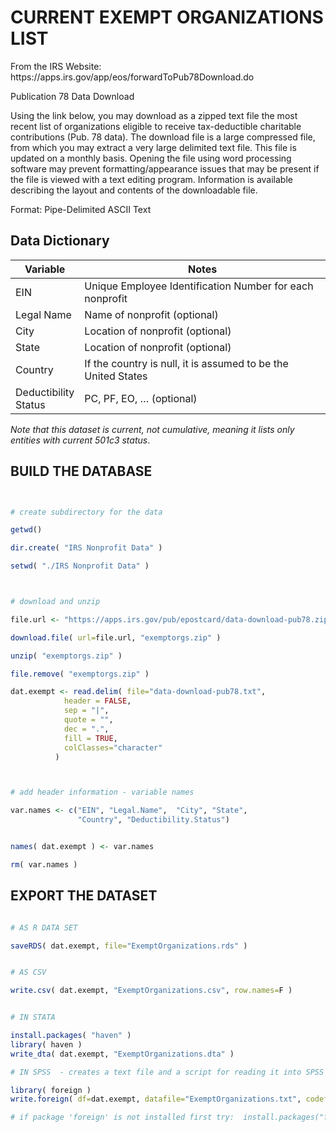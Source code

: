 # CURRENT EXEMPT ORGANIZATIONS LIST

From the IRS Website: https://apps.irs.gov/app/eos/forwardToPub78Download.do

Publication 78 Data Download

Using the link below, you may download as a zipped text file the most recent list of organizations eligible to receive tax-deductible charitable contributions (Pub. 78 data). The download file is a large compressed file, from which you may extract a very large delimited text file. This file is updated on a monthly basis. Opening the file using word processing software may prevent formatting/appearance issues that may be present if the file is viewed with a text editing program. Information is available describing the layout and contents of the downloadable file.

Format: Pipe-Delimited ASCII Text


## Data Dictionary

Variable                | Notes
---------               |------------------------------------------------------------- 
EIN         |  Unique Employee Identification Number for each nonprofit 
Legal Name  |  Name of nonprofit (optional) 
City        |  Location of nonprofit (optional) 
State       |  Location of nonprofit (optional) 
Country      |  If the country is null, it is assumed to be the United States 
Deductibility Status  | PC, PF, EO, ...  (optional) 


*Note that this dataset is current, not cumulative, meaning it lists only entities with current 501c3 status*.



## BUILD THE DATABASE


```R 


# create subdirectory for the data

getwd()

dir.create( "IRS Nonprofit Data" )

setwd( "./IRS Nonprofit Data" )



# download and unzip

file.url <- "https://apps.irs.gov/pub/epostcard/data-download-pub78.zip"

download.file( url=file.url, "exemptorgs.zip" )

unzip( "exemptorgs.zip" )

file.remove( "exemptorgs.zip" )

dat.exempt <- read.delim( file="data-download-pub78.txt", 
            header = FALSE, 
            sep = "|", 
            quote = "",
            dec = ".", 
            fill = TRUE,  
            colClasses="character"
          )



# add header information - variable names

var.names <- c("EIN", "Legal.Name",  "City", "State", 
               "Country", "Deductibility.Status")


names( dat.exempt ) <- var.names

rm( var.names )

```



## EXPORT THE DATASET


```R

# AS R DATA SET

saveRDS( dat.exempt, file="ExemptOrganizations.rds" )


# AS CSV

write.csv( dat.exempt, "ExemptOrganizations.csv", row.names=F )


# IN STATA

install.packages( "haven" )
library( haven )
write_dta( dat.exempt, "ExemptOrganizations.dta" )

# IN SPSS  - creates a text file and a script for reading it into SPSS

library( foreign )
write.foreign( df=dat.exempt, datafile="ExemptOrganizations.txt", codefile="CodeToLoadDataInSPSS.txt", package="SPSS" )

# if package 'foreign' is not installed first try:  install.packages("foreign")

```

